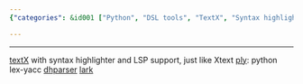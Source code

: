 ```yaml
---
{"categories": &id001 ["Python", "DSL tools", "TextX", "Syntax highlighting", "LSP support", "Ply", "Lex-yacc functionality", "DhParser", "Lark Parser"], "category": "Domain-specific languages (DSL)", "date": "2023-07-14 15:01:05", "description": "This article provides an overview of several Python-based domain-specific language (DSL) tools, such as TextX with syntax highlighting and LSP support, Ply offering lex-yacc functionality, DhParser, and Lark Parser. These tools are designed to help developers create and analyze DSLs efficiently within the Python ecosystem.", "tags": *id001, "title": "Python DSL"}

---
```


------
[textX](https://github.com/textX/textX) with syntax highlighter and LSP support, just like Xtext
[ply](https://ply.readthedocs.io/en/latest/ply.html): python lex-yacc
[dhparser](https://pypi.org/project/dhparser/)
[lark](https://github.com/lark-parser/lark)
